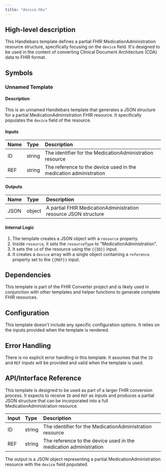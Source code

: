 ```yaml
---
title: "device.hbs"
---
```


## High-level description
This Handlebars template defines a partial FHIR MedicationAdministration resource structure, specifically focusing on the `device` field. It's designed to be used in the context of converting Clinical Document Architecture (CDA) data to FHIR format.

## Symbols

### Unnamed Template
#### Description
This is an unnamed Handlebars template that generates a JSON structure for a partial MedicationAdministration FHIR resource. It specifically populates the `device` field of the resource.

#### Inputs
| Name | Type | Description |
|:-----|:-----|:------------|
| ID | string | The identifier for the MedicationAdministration resource |
| REF | string | The reference to the device used in the medication administration |

#### Outputs
| Name | Type | Description |
|:-----|:-----|:------------|
| JSON | object | A partial FHIR MedicationAdministration resource JSON structure |

#### Internal Logic
1. The template creates a JSON object with a `resource` property.
2. Inside `resource`, it sets the `resourceType` to "MedicationAdministration".
3. It sets the `id` of the resource using the `{{ID}}` input.
4. It creates a `device` array with a single object containing a `reference` property set to the `{{REF}}` input.

## Dependencies
This template is part of the FHIR Converter project and is likely used in conjunction with other templates and helper functions to generate complete FHIR resources.

## Configuration
This template doesn't include any specific configuration options. It relies on the inputs provided when the template is rendered.

## Error Handling
There is no explicit error handling in this template. It assumes that the `ID` and `REF` inputs will be provided and valid when the template is used.

## API/Interface Reference
This template is designed to be used as part of a larger FHIR conversion process. It expects to receive `ID` and `REF` as inputs and produces a partial JSON structure that can be incorporated into a full MedicationAdministration resource.

| Input | Type | Description |
|:------|:-----|:------------|
| ID | string | The identifier for the MedicationAdministration resource |
| REF | string | The reference to the device used in the medication administration |

The output is a JSON object representing a partial MedicationAdministration resource with the `device` field populated.